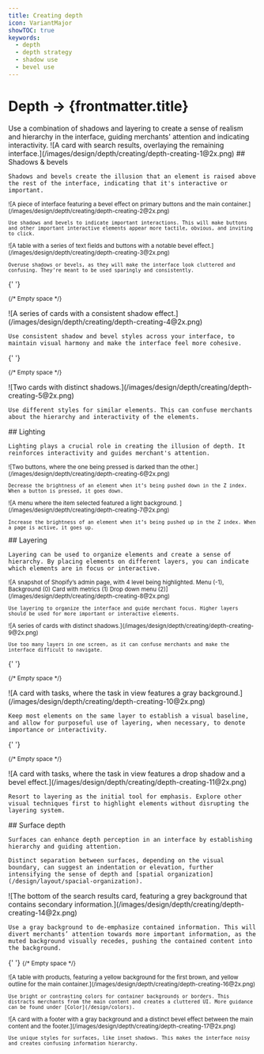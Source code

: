 ```yaml
---
title: Creating depth
icon: VariantMajor
showTOC: true
keywords:
  - depth
  - depth strategy
  - shadow use
  - bevel use
---
```


# Depth &rarr; {frontmatter.title}

<Subnav />

<LayoutSection card>
  <Text>
    Use a combination of shadows and layering to create a sense of realism and
    hierarchy in the interface, guiding merchants' attention and indicating
    interactivity.
  </Text>
  <Large>
    ![A card with search results, overlaying the remaining
    interface.](/images/design/depth/creating/depth-creating-1@2x.png)
  </Large>
</LayoutSection>

<LayoutSection card>
  <Text>
    ## Shadows & bevels

    Shadows and bevels create the illusion that an element is raised above the rest of the interface, indicating that it's interactive or important.

  </Text>

  <Small variant="do">
    ![A piece of interface featuring a bevel effect on primary buttons and the main container.](/images/design/depth/creating/depth-creating-2@2x.png)

    Use shadows and bevels to indicate important interactions. This will make buttons and other important interactive elements appear more tactile, obvious, and inviting to click.

  </Small>
  <Small variant="dont">
    ![A table with a series of text fields and buttons with a notable bevel effect.](/images/design/depth/creating/depth-creating-3@2x.png)

    Overuse shadows or bevels, as they will make the interface look cluttered and confusing. They’re meant to be used sparingly and consistently.

  </Small>

{' '}

<Small>{/* Empty space */}</Small>

  <Large variant="do">
    ![A series of cards with a consistent shadow effect.](/images/design/depth/creating/depth-creating-4@2x.png)

    Use consistent shadow and bevel styles across your interface, to maintain visual harmony and make the interface feel more cohesive.

  </Large>

{' '}

<Small>{/* Empty space */}</Small>

  <Large variant="dont">
    ![Two cards with distinct shadows.](/images/design/depth/creating/depth-creating-5@2x.png)

    Use different styles for similar elements. This can confuse merchants about the hierarchy and interactivity of the elements.

  </Large>
</LayoutSection>

<LayoutSection card>
  <Text>
    ## Lighting

    Lighting plays a crucial role in creating the illusion of depth. It reinforces interactivity and guides merchant's attention.

  </Text>

  <Small variant="do">
    ![Two buttons, where the one being pressed is darked than the other.](/images/design/depth/creating/depth-creating-6@2x.png)

    Decrease the brightness of an element when it’s being pushed down in the Z index. When a button is pressed, it goes down.

  </Small>

  <Small variant="do">
    ![A menu where the item selected featured a light background. ](/images/design/depth/creating/depth-creating-7@2x.png)

    Increase the brightness of an element when it’s being pushed up in the Z index. When a page is active, it goes up.

  </Small>
</LayoutSection>

<LayoutSection card>
  <Text>
    ## Layering

    Layering can be used to organize elements and create a sense of hierarchy. By placing elements on different layers, you can indicate which elements are in focus or interactive.

  </Text>

  <Small variant="do">
    ![A snapshot of Shopify’s admin page, with 4 level being highlighted. Menu (-1), Background (0) Card with metrics (1) Drop down menu (2)](/images/design/depth/creating/depth-creating-8@2x.png)

    Use layering to organize the interface and guide merchant focus. Higher layers should be used for more important or interactive elements.

  </Small>

  <Small variant="dont">
    ![A series of cards with distinct shadows.](/images/design/depth/creating/depth-creating-9@2x.png)

    Use too many layers in one screen, as it can confuse merchants and make the interface difficult to navigate.

  </Small>

{' '}

<Small>{/* Empty space */}</Small>

  <Large variant="do">
    ![A card with tasks, where the task in view features a gray background.](/images/design/depth/creating/depth-creating-10@2x.png)

    Keep most elements on the same layer to establish a visual baseline, and allow for purposeful use of layering, when necessary, to denote importance or interactivity.

  </Large>

{' '}

<Small>{/* Empty space */}</Small>

  <Large variant="dont">
    ![A card with tasks, where the task in view features a drop shadow and a bevel effect.](/images/design/depth/creating/depth-creating-11@2x.png)

    Resort to layering as the initial tool for emphasis. Explore other visual techniques first to highlight elements without disrupting the layering system.

  </Large>
</LayoutSection>

<LayoutSection card>
  <Text>
    ## Surface depth

    Surfaces can enhance depth perception in an interface by establishing hierarchy and guiding attention.

    Distinct separation between surfaces, depending on the visual boundary, can suggest an indentation or elevation, further intensifying the sense of depth and [spatial organization](/design/layout/spacial-organization).

  </Text>

  <Large variant="do">
    ![The bottom of the search results card, featuring a grey background that contains secondary information.](/images/design/depth/creating/depth-creating-14@2x.png)

    Use a gray background to de-emphasize contained information. This will divert merchants’ attention towards more important information, as the muted background visually recedes, pushing the contained content into the background.

  </Large>

{' '}
<Small>{/* Empty space */}</Small>

  <Small variant="dont">
    ![A table with products, featuring a yellow background for the first brown, and yellow outline for the main container.](/images/design/depth/creating/depth-creating-16@2x.png)

    Use bright or contrasting colors for container backgrounds or borders. This distracts merchants from the main content and creates a cluttered UI. More guidance can be found under [Color](/design/colors).

  </Small>

  <Small variant="dont">
    ![A card with a footer with a gray background and a distinct bevel effect between the main content and the footer.](/images/design/depth/creating/depth-creating-17@2x.png)

    Use unique styles for surfaces, like inset shadows. This makes the interface noisy and creates confusing information hierarchy.

  </Small>
</LayoutSection>
